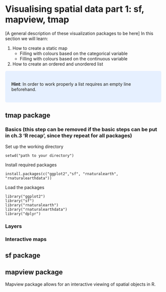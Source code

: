 # Visualising spatial data part 1: sf, mapview, tmap {#visualising-1}

[A general description of these visualization packages to be here]
In this section we will learn:

1. How to create a static map 
    + Filling with colours based on the categorical variable
    + Filling with colours based on the continuous variable
2. How to create an ordered and unordered list

<style>
div.blue { background-color:#e6f0ff; border-radius: 5px; padding: 20px;}
</style>
<div class = "blue">
**Hint**: In order to work properly a list requires an empty line beforehand.
</div>


## tmap package
### Basics (this step can be removed if the basic steps can be put in ch.3 'R recap', since they repeat for all packages)
Set up the working directory 
```{}
setwd("path to your directory")
```
Install required packages
```{}
install.packages(c("ggplot2","sf", "rnaturalearth", "rnaturalearthdata"))
```
Load the packages
```{}
library("ggplot2")
library("sf")
library("rnaturalearth")
library("rnaturalearthdata")
library("dplyr")
```

### Layers
### Interactive maps

## sf package 

## mapview package
Mapview package allows for an interactive viewing of spatial objects in R.

